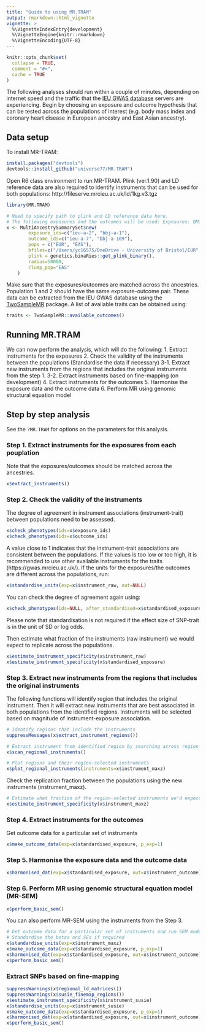 ```yaml
---
title: "Guide to using MR.TRAM"
output: rmarkdown::html_vignette
vignette: >
  %\VignetteIndexEntry{development}
  %\VignetteEngine{knitr::rmarkdown}
  %\VignetteEncoding{UTF-8}
---
```


```r
knitr::opts_chunk$set(
  collapse = TRUE,
  comment = "#>",
  cache = TRUE
)
```

The following analyses should run within a couple of minutes, depending on internet speed and the traffic that the [IEU GWAS database](https://gwas.mrcieu.ac.uk/) servers are experiencing. Begin by choosing an exposure and outcome hypothesis that can be tested across the populations of interest (e.g. body mass index and coronary heart disease in European ancestry and East Asian ancestry). 


## Data setup

To install MR-TRAM:

```r
install.packages("devtools")
devtools::install_github("universe77/MR.TRAM")
```

Open R6 class environment to run MR-TRAM. Plink (ver.1.90) and LD reference data are also required to identify instruments that can be used for both populations: http://fileserve.mrcieu.ac.uk/ld/1kg.v3.tgz 


```r
library(MR.TRAM)

# Need to specify path to plink and LD reference data here.
# The following exposures and the outcomes will be used: Exposures: BMI (EUR-EAS); Outcomes: CHD (EUR-EAS)
x <- MultiAncestrySummarySet$new(
  		exposure_ids=c("ieu-a-2", "bbj-a-1"), 
  		outcome_ids=c("ieu-a-7", "bbj-a-109"), 
  		pops = c("EUR", "EAS"),
  		bfiles=c("/Users/yc16575/OneDrive - University of Bristol/EUR", "/Users/yc16575/OneDrive - University of Bristol/EAS"), 		
  		plink = genetics.binaRies::get_plink_binary(), 		
  		radius=50000, 
  		clump_pop="EAS"
	)
```

Make sure that the exposures/outcomes are matched across the ancestries. Population 1 and 2 should have the same exposure-outcome pair. These data can be extracted from the IEU GWAS database using the [TwoSampleMR](https://mrcieu.github.io/TwoSampleMR/) package. A list of available traits can be obtained using:
```r
traits <- TwoSampleMR::available_outcomes()
```

## Running MR.TRAM

We can now perform the analysis, which will do the following:
1. Extract instruments for the exposures
2. Check the validity of the instruments between the populations (Standardise the data if necessary)
3-1. Extract new instruments from the regions that includes the original instruments from the step 1.
3-2. Extract instruments based on fine-mapping (on development)
4. Extract instruments for the outcomes
5. Harmonise the exposure data and the outcome data
6. Perform MR using genomic structural equation model


## Step by step analysis 

See the `?MR.TRAM` for options on the parameters for this analysis. 


### Step 1. Extract instruments for the exposures from each pouplation
Note that the exposures/outcomes should be matched across the ancestries. 

```r
x$extract_instruments()
```


### Step 2. Check the validity of the instruments
The degree of agreement in instrument associations (instrument-trait) between populations need to be assessed.

```r
x$check_phenotypes(ids=x$exposure_ids)
x$check_phenotypes(ids=x$outcome_ids)
```
A value close to 1 indicates that the instrument-trait associations are consistent between the populations. If the values is too low or too high, it is recommended to use other available instruments for the traits (https://gwas.mrcieu.ac.uk/). If the units for the exposures/the outcomes are different across the populations, run:
```r
x$standardise_units(exp=x$instrument_raw, out=NULL)
```
You can check the degree of agreement again using:
```r
x$check_phenotypes(ids=NULL, after_standardised=x$standardised_exposure)
```
Please note that standardisation is not required if the effect size of SNP-trait is in the unit of SD or log odds.

Then estimate what fraction of the instruments (raw instrument) we would expect to replicate across the populations.
```r
x$estimate_instrument_specificity(x$instrument_raw)
x$estimate_instrument_specificity(x$standardised_exposure)
```


### Step 3. Extract new instruments from the regions that includes the original instruments
The following functions will identify region that includes the original instrument. Then it will extract new instruments that are best associated in both populations from the identified regions. Instruments will be selected based on magnitude of instrument-exposure association.

```r
# Identify regions that include the instruments
suppressMessages(x$extract_instrument_regions())

# Extract instrument from identified region by searching across region for best associations
x$scan_regional_instruments()

# Plot regions and their region-selected instruments
x$plot_regional_instruments(instruments=x$instrument_maxz)
```

Check the replication fraction between the populations using the new instruments (instrument_maxz).
```r
# Estimate what fraction of the region-selected instruments we'd expect to replicate
x$estimate_instrument_specificity(x$instrument_maxz)
```


### Step 4. Extract instruments for the outcomes
Get outcome data for a particular set of instruments 
```r
x$make_outcome_data(exp=x$standardised_exposure, p_exp=1)
```


### Step 5. Harmonise the exposure data and the outcome data
```r
x$harmonised_dat(exp=x$standardised_exposure, out=x$instrument_outcome)
```

### Step 6. Perform MR using genomic structural equation model (MR-SEM)
```r
x$perform_basic_sem()
```

You can also perform MR-SEM using the instruments from the Step 3.
```r
# Get outcome data for a particular set of instruments and run SEM model 
# Standardise the betas and SEs if required
x$standardise_units(exp=x$instrument_maxz)
x$make_outcome_data(exp=x$standardised_exposure, p_exp=1)
x$harmonised_dat(exp=x$standardised_exposure, out=x$instrument_outcome)
x$perform_basic_sem()
```


### Extract SNPs based on fine-mapping
```r
suppressWarnings(x$regional_ld_matrices())
suppressWarnings(x$susie_finemap_regions())
x$estimate_instrument_specificity(x$instrument_susie)
x$standardise_units(exp=x$instrument_susie)
x$make_outcome_data(exp=x$standardised_exposure, p_exp=1)
x$harmonised_dat(exp=x$standardised_exposure, out=x$instrument_outcome)
x$perform_basic_sem()
```
